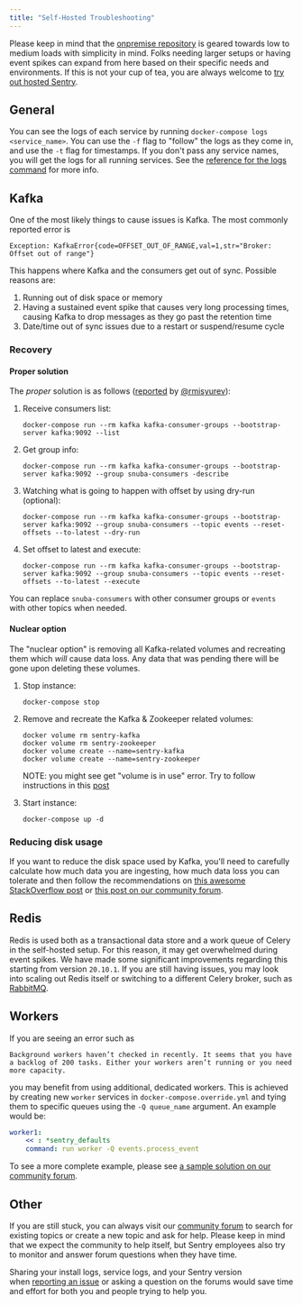 ```yaml
---
title: "Self-Hosted Troubleshooting"
---
```


Please keep in mind that the [onpremise repository](https://github.com/getsentry/onpremise) is geared towards low to medium loads with simplicity in mind. Folks needing larger setups or having event spikes can expand from here based on their specific needs and environments. If this is not your cup of tea, you are always welcome to [try out hosted Sentry](https://sentry.io/signup/).

## General

You can see the logs of each service by running `docker-compose logs <service_name>`. You can use the `-f` flag to "follow" the logs as they come in, and use the `-t` flag for timestamps. If you don't pass any service names, you will get the logs for all running services. See the [reference for the logs command](https://docs.docker.com/compose/reference/logs/) for more info.

## Kafka

One of the most likely things to cause issues is Kafka. The most commonly reported error is

```log
Exception: KafkaError{code=OFFSET_OUT_OF_RANGE,val=1,str="Broker: Offset out of range"}
```

This happens where Kafka and the consumers get out of sync. Possible reasons are:

1. Running out of disk space or memory
2. Having a sustained event spike that causes very long processing times, causing Kafka to drop messages as they go past the retention time
3. Date/time out of sync issues due to a restart or suspend/resume cycle

### Recovery

#### Proper solution
The _proper_ solution is as follows ([reported](https://github.com/getsentry/onpremise/issues/478#issuecomment-666254392) by [@rmisyurev](https://github.com/rmisyurev)):

1. Receive consumers list:
   ```shell
   docker-compose run --rm kafka kafka-consumer-groups --bootstrap-server kafka:9092 --list
   ```
2. Get group info:
   ```shell
   docker-compose run --rm kafka kafka-consumer-groups --bootstrap-server kafka:9092 --group snuba-consumers -describe
   ```
3. Watching what is going to happen with offset by using dry-run (optional):
   ```shell
   docker-compose run --rm kafka kafka-consumer-groups --bootstrap-server kafka:9092 --group snuba-consumers --topic events --reset-offsets --to-latest --dry-run
   ```
4. Set offset to latest and execute:
   ```shell
   docker-compose run --rm kafka kafka-consumer-groups --bootstrap-server kafka:9092 --group snuba-consumers --topic events --reset-offsets --to-latest --execute
   ```

<Alert title="Tip" level="info">
You can replace <code>snuba-consumers</code> with other consumer groups or <code>events</code> with other topics when needed.
</Alert>

#### Nuclear option
The "nuclear option" is removing all Kafka-related volumes and recreating them which _will_ cause data loss. Any data that was pending there will be gone upon deleting these volumes.
1. Stop instance:
   ```shell
   docker-compose stop
   ```
2. Remove and recreate the Kafka & Zookeeper related volumes:
   ```shell
   docker volume rm sentry-kafka
   docker volume rm sentry-zookeeper
   docker volume create --name=sentry-kafka
   docker volume create --name=sentry-zookeeper
   ```
   NOTE: you might see get "volume is in use" error. Try to follow instructions in this [post](https://stackoverflow.com/a/52326805)

3. Start instance:
   ```shell
   docker-compose up -d
   ```
### Reducing disk usage

If you want to reduce the disk space used by Kafka, you'll need to carefully calculate how much data you are ingesting, how much data loss you can tolerate and then follow the recommendations on [this awesome StackOverflow post](https://stackoverflow.com/a/52970982/90297) or [this post on our community forum](https://forum.sentry.io/t/sentry-disk-cleanup-kafka/11337/2?u=byk).

## Redis

Redis is used both as a transactional data store and a work queue of Celery in the self-hosted setup. For this reason, it may get overwhelmed during event spikes. We have made some significant improvements regarding this starting from version `20.10.1`. If you are still having issues, you may look into scaling out Redis itself or switching to a different Celery broker, such as [RabbitMQ](https://www.rabbitmq.com/).

## Workers

If you are seeing an error such as

```
Background workers haven’t checked in recently. It seems that you have a backlog of 200 tasks. Either your workers aren’t running or you need more capacity.
```

you may benefit from using additional, dedicated workers. This is achieved by creating new `worker` services in `docker-compose.override.yml` and tying them to specific queues using the `-Q queue_name` argument. An example would be:

```yaml
worker1:
    << : *sentry_defaults
    command: run worker -Q events.process_event
```

To see a more complete example, please see [a sample solution on our community forum](https://forum.sentry.io/t/how-to-clear-backlog-and-monitor-it/10715/14?u=byk).

## Other

If you are still stuck, you can always visit our [community forum](https://forum.sentry.io/) to search for existing topics or create a new topic and ask for help. Please keep in mind that we expect the community to help itself, but Sentry employees also try to monitor and answer forum questions when they have time.

Sharing your install logs, service logs, and your Sentry version when [reporting an issue](https://github.com/getsentry/onpremise/issues/new/choose) or asking a question on the forums would save time and effort for both you and people trying to help you.
